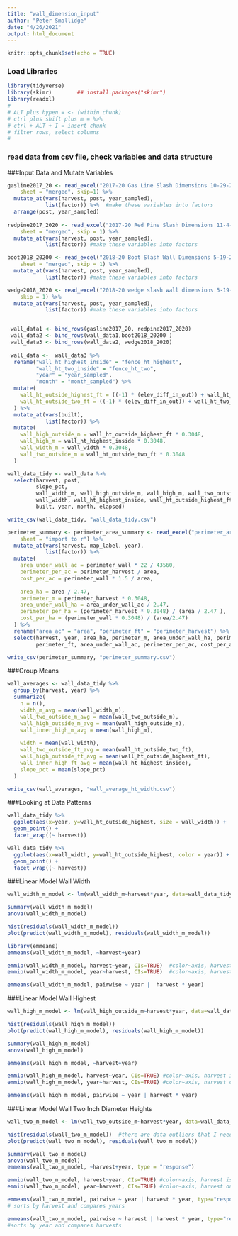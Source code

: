 ```yaml
---
title: "wall_dimension_input"
author: "Peter Smallidge"
date: "4/26/2021"
output: html_document
---
```


```r
knitr::opts_chunk$set(echo = TRUE)
```

### Load Libraries
```r

library(tidyverse)
library(skimr)        ## install.packages("skimr")
library(readxl)
#
# ALT plus hypen = <- (within chunk)
# ctrl plus shift plus m = %>% 
# ctrl + ALT + I = insert chunk
# filter rows, select columns
# 

```

### read data from csv file, check variables and data structure

<!-- note to self: 


It is also possible to right-click a file name and import excel
-->

###Input Data and Mutate Variables
```r
gasline2017_20 <- read_excel("2017-20 Gas Line Slash Dimensions 10-29-2020.xlsx", 
    sheet = "merged", skip=1) %>% 
  mutate_at(vars(harvest, post, year_sampled),
            list(factor)) %>%  #make these variables into factors
  arrange(post, year_sampled)
  
redpine2017_2020 <- read_excel("2017-20 Red Pine Slash Dimensions 11-4-20.xlsx", 
    sheet = "merged", skip = 1) %>% 
  mutate_at(vars(harvest, post, year_sampled),
            list(factor)) #make these variables into factors

boot2018_20200 <- read_excel("2018-20 Boot Slash Wall Dimensions 5-19-20.xlsx", 
    sheet = "merged", skip = 1) %>% 
  mutate_at(vars(harvest, post, year_sampled),
            list(factor)) #make these variables into factors

wedge2018_2020 <- read_excel("2018-20 wedge slash wall dimensions 5-19-2020.xlsx", 
    skip = 1) %>% 
  mutate_at(vars(harvest, post, year_sampled),
            list(factor)) #make these variables into factors


 wall_data1 <- bind_rows(gasline2017_20, redpine2017_2020)
 wall_data2 <- bind_rows(wall_data1,boot2018_20200 )
 wall_data3 <- bind_rows(wall_data2, wedge2018_2020)
 
 wall_data <-  wall_data3 %>% 
  rename("wall_ht_highest_inside" = "fence_ht_highest", 
         "wall_ht_two_inside" = "fence_ht_two",
         "year" = "year_sampled",
         "month" = "month_sampled") %>% 
  mutate(
    wall_ht_outside_highest_ft = ((-1) * (elev_diff_in_out)) + wall_ht_highest_inside,
    wall_ht_outside_two_ft = ((-1) * (elev_diff_in_out)) + wall_ht_two_inside
  ) %>% 
  mutate_at(vars(built),
            list(factor)) %>% 
  mutate(
    wall_high_outside_m = wall_ht_outside_highest_ft * 0.3048,
    wall_high_m = wall_ht_highest_inside * 0.3048,
    wall_width_m = wall_width * 0.3048,
    wall_two_outside_m = wall_ht_outside_two_ft * 0.3048
  )

wall_data_tidy <- wall_data %>% 
  select(harvest, post, 
         slope_pct, 
         wall_width_m, wall_high_outside_m, wall_high_m, wall_two_outside_m, 
         wall_width, wall_ht_highest_inside, wall_ht_outside_highest_ft, wall_ht_outside_two_ft,
         built, year, month, elapsed)

write_csv(wall_data_tidy, "wall_data_tidy.csv")
```


```r
perimeter_summary <- perimeter_area_summary <- read_excel("perimeter_area_summary.xlsx", 
    sheet = "import to r") %>% 
  mutate_at(vars(harvest, map_label, year),
            list(factor)) %>% 
  mutate(
    area_under_wall_ac = perimeter_wall * 22 / 43560,
    perimeter_per_ac = perimeter_harvest / area,
    cost_per_ac = perimeter_wall * 1.5 / area,
    
    area_ha = area / 2.47,
    perimeter_m = perimeter_harvest * 0.3048,
    area_under_wall_ha = area_under_wall_ac / 2.47,
    perimeter_per_ha = (perimeter_harvest * 0.3048) / (area / 2.47 ), 
    cost_per_ha = (perimeter_wall * 0.3048) / (area/2.47)
  ) %>% 
  rename("area_ac" = "area", "perimeter_ft" = "perimeter_harvest") %>% 
  select(harvest, year, area_ha, perimeter_m, area_under_wall_ha, perimeter_per_ha,cost_per_ha,
         perimeter_ft, area_under_wall_ac, perimeter_per_ac, cost_per_ac)

write_csv(perimeter_summary, "perimeter_summary.csv")


```
<!-- 
variables h_dist_post to h_dist_pole are collected
variables fence_ht_highest to wall_ht_outside_two are calculated

fence_ht_highest	= vert dist to highest point - vert dist to post (this is inside wall)

fence_ht_two	= vert dist two - vert dist post

wall_width	= h dist pole - h dist post

elev_diff_in_out	= sum(v_dist_post, pole_target_ht, extra_ht_pole
                        v_dist_pole_target) * -1

slope_pct	= (elev_diff_in_out / wall_width) * 100

wall_ht_outside_two = (-1 * elev_diff_in_out) + fence_ht_two


-->

 
 

###Group Means
```r

wall_averages <- wall_data_tidy %>% 
  group_by(harvest, year) %>% 
  summarize(
    n = n(),
    width_m_avg = mean(wall_width_m),
    wall_two_outside_m_avg = mean(wall_two_outside_m),
    wall_high_outside_m_avg = mean(wall_high_outside_m),
    wall_inner_high_m_avg = mean(wall_high_m),
    
    width = mean(wall_width),
    wall_two_outside_ft_avg = mean(wall_ht_outside_two_ft),
    wall_high_outside_ft_avg = mean(wall_ht_outside_highest_ft),
    wall_inner_high_ft_avg = mean(wall_ht_highest_inside),
    slope_pct = mean(slope_pct)
  )

write_csv(wall_averages, "wall_average_ht_width.csv")
```



###Looking at Data Patterns
```r
wall_data_tidy %>% 
  ggplot(aes(x=year, y=wall_ht_outside_highest, size = wall_width)) +
  geom_point() +
  facet_wrap((~ harvest))

wall_data_tidy %>% 
  ggplot(aes(x=wall_width, y=wall_ht_outside_highest, color = year)) +
  geom_point() +
  facet_wrap((~ harvest))


```


<!-- 
ht_2019_mod <- lm(log(height)~spp*harvest + spp*originx2 + spp*location, data=height_common)

hist(residuals(ht_2019_mod)) #tests for normal distribution
plot(predict(ht_2019_mod), residuals(ht_2019_mod)) #tests heteroscedasticity, thus log

library(emmeans)
emmeans(ht_2019_mod, ~spp+harvest+originx2+location, type="response")
#this calculates the mean and SE for all factor combinations, type=...reverse transformed

emmip(ht_2019_mod, location ~ spp | harvest + originx2, CIs = TRUE)
#plots the data from emmeans to help visualize interactions
# emmip(model name, color ~, xaxis | panel1 + panel2

emmeans(ht_2019_mod, pairwise ~ spp | harvest * location * originx2, type = "response")
#calculates the contrasts
#assess if spp (height) matters as a function of harvest*location*originx2

-->

###Linear Model Wall Width
```r

wall_width_m_model <- lm(wall_width_m~harvest*year, data=wall_data_tidy)

summary(wall_width_m_model)
anova(wall_width_m_model)

hist(residuals(wall_width_m_model))
plot(predict(wall_width_m_model), residuals(wall_width_m_model))

library(emmeans)
emmeans(wall_width_m_model, ~harvest+year)

emmip(wall_width_m_model, harvest~year, CIs=TRUE)  #color~axis, harvest is in color
emmip(wall_width_m_model, year~harvest, CIs=TRUE)  #color~axis, harvest on x-axis

emmeans(wall_width_m_model, pairwise ~ year |  harvest * year)

```



###Linear Model Wall Highest
```r

wall_high_m_model <- lm(wall_high_outside_m~harvest*year, data=wall_data_tidy)

hist(residuals(wall_high_m_model))
plot(predict(wall_high_m_model), residuals(wall_high_m_model))

summary(wall_high_m_model)
anova(wall_high_m_model)

emmeans(wall_high_m_model, ~harvest+year)

emmip(wall_high_m_model, harvest~year, CIs=TRUE) #color~axis, harvest is in color
emmip(wall_high_m_model, year~harvest, CIs=TRUE) #color~axis, harvest on x-axis

emmeans(wall_high_m_model, pairwise ~ year | harvest * year)

```



###Linear Model Wall Two Inch Diameter Heights
```r

wall_two_m_model <- lm(wall_two_outside_m~harvest*year, data=wall_data_tidy)

hist(residuals(wall_two_m_model))  #there are data outliers that I need to fix
plot(predict(wall_two_m_model), residuals(wall_two_m_model))

summary(wall_two_m_model)
anova(wall_two_m_model) 
emmeans(wall_two_m_model, ~harvest+year, type = "response")

emmip(wall_two_m_model, harvest~year, CIs=TRUE) #color~axis, harvest is in color
emmip(wall_two_m_model, year~harvest, CIs=TRUE) #color~axis, harvest on x-axis

emmeans(wall_two_m_model, pairwise ~ year | harvest * year, type="response")
# sorts by harvest and compares years

emmeans(wall_two_m_model, pairwise ~ harvest | harvest * year, type="response")
#sorts by year and compares harvests

```




